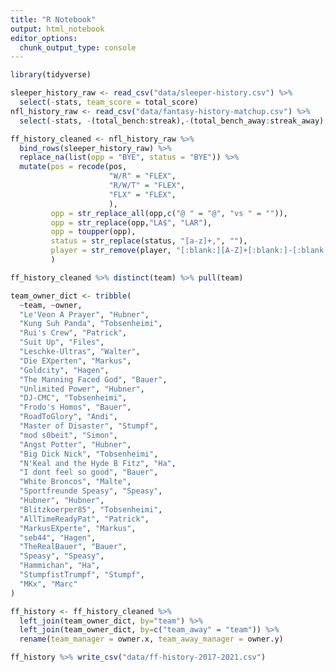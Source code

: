 ```yaml
---
title: "R Notebook"
output: html_notebook
editor_options: 
  chunk_output_type: console
---
```


```r
library(tidyverse)
```

```r
sleeper_history_raw <- read_csv("data/sleeper-history.csv") %>% 
  select(-stats, team_score = total_score)
nfl_history_raw <- read_csv("data/fantasy-history-matchup.csv") %>% 
  select(-stats, -(total_bench:streak),-(total_bench_away:streak_away),-game_id,team_score = total_score, team_away_score = total_score_away)
```

```r
ff_history_cleaned <- nfl_history_raw %>% 
  bind_rows(sleeper_history_raw) %>% 
  replace_na(list(opp = "BYE", status = "BYE")) %>%
  mutate(pos = recode(pos,
                      "W/R" = "FLEX",
                      "R/W/T" = "FLEX",
                      "FLX" = "FLEX",
                      ),
         opp = str_replace_all(opp,c("@ " = "@", "vs " = "")),
         opp = str_replace(opp,"LA$", "LAR"),
         opp = toupper(opp),
         status = str_replace(status, "[a-z]+,", ""),
         player = str_remove(player, "[:blank:][A-Z]+[:blank:]-[:blank:][A-Z]+$")
         )
```

```r
ff_history_cleaned %>% distinct(team) %>% pull(team)

team_owner_dict <- tribble(
  ~team, ~owner,
  "Le'Veon A Prayer", "Hubner",
  "Kung Suh Panda", "Tobsenheimi",
  "Rui's Crew", "Patrick",
  "Suit Up", "Files",
  "Leschke-Ultras", "Walter",
  "Die EXperten", "Markus",
  "Goldcity", "Hagen",
  "The Manning Faced God", "Bauer",
  "Unlimited Power", "Hubner",
  "DJ-CMC", "Tobsenheimi",
  "Frodo's Homos", "Bauer",
  "RoadToGlory", "Andi",
  "Master of Disaster", "Stumpf",
  "mod s0beit", "Simon",
  "Angst Potter", "Hubner",
  "Big Dick Nick", "Tobsenheimi",
  "N'Keal and the Hyde B Fitz", "Ha",
  "I dont feel so good", "Bauer",
  "White Broncos", "Malte",
  "Sportfreunde Speasy", "Speasy",
  "Hubner", "Hubner",
  "Blitzkoerper85", "Tobsenheimi",
  "AllTimeReadyPat", "Patrick",
  "MarkusEXperte", "Markus",
  "seb44", "Hagen",
  "TheRealBauer", "Bauer",
  "Speasy", "Speasy",
  "Hammichan", "Ha",
  "StumpfistTrumpf", "Stumpf",
  "MKx", "Marc"
)

ff_history <- ff_history_cleaned %>% 
  left_join(team_owner_dict, by="team") %>% 
  left_join(team_owner_dict, by=c("team_away" = "team")) %>%
  rename(team_manager = owner.x, team_away_manager = owner.y)
```


```r
ff_history %>% write_csv("data/ff-history-2017-2021.csv")
```


